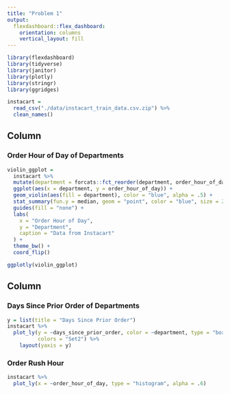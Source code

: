 ```yaml
---
title: "Problem 1"
output: 
  flexdashboard::flex_dashboard:
    orientation: columns
    vertical_layout: fill
---
```


```r
library(flexdashboard)
library(tidyverse)
library(janitor)
library(plotly)
library(stringr)
library(ggridges)

instacart = 
  read_csv("./data/instacart_train_data.csv.zip") %>% 
  clean_names()
```

Column {data-width=650}
-----------------------------------------------------------------------

### Order Hour of Day of Departments

```r
violin_ggplot = 
  instacart %>%
  mutate(department = forcats::fct_reorder(department, order_hour_of_day, fun = IQR)) %>%
  ggplot(aes(x = department, y = order_hour_of_day)) +
  geom_violin(aes(fill = department), color = "blue", alpha = .5) +
  stat_summary(fun.y = median, geom = "point", color = "blue", size = 2) +
  guides(fill = "none") +
  labs(
    x = "Order Hour of Day",
    y = "Department",
    caption = "Data from Instacart"
  ) +
  theme_bw() +
  coord_flip()

ggplotly(violin_ggplot)
```

Column {data-width=350}
-----------------------------------------------------------------------

### Days Since Prior Order of Departments

```r
y = list(title = "Days Since Prior Order")
instacart %>%
  plot_ly(y = ~days_since_prior_order, color = ~department, type = "box",
          colors = "Set2") %>% 
    layout(yaxis = y)
```

### Order Rush Hour

```r
instacart %>% 
  plot_ly(x = ~order_hour_of_day, type = "histogram", alpha = .6)
```

